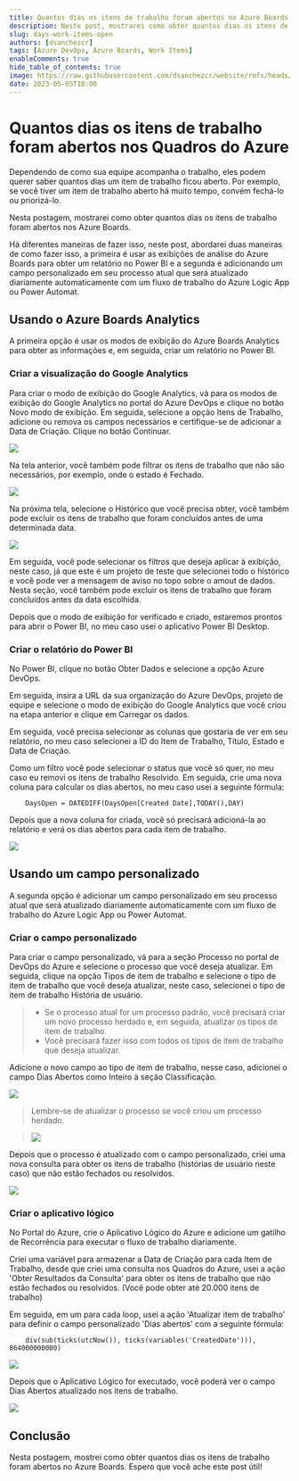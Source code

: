 ```yaml
---
title: Quantos dias os itens de trabalho foram abertos no Azure Boards
description: Neste post, mostrarei como obter quantos dias os itens de trabalho foram abertos nos Quadros do Azure.
slug: days-work-items-open
authors: [dsanchezcr]
tags: [Azure DevOps, Azure Boards, Work Items]
enableComments: true
hide_table_of_contents: true
image: https://raw.githubusercontent.com/dsanchezcr/website/refs/heads/main/static/img/blog/2023-05-05-DaysOpenWorkItemsADO/daysworkitemopen.jpg
date: 2023-05-05T18:00
---
```

# Quantos dias os itens de trabalho foram abertos nos Quadros do Azure

Dependendo de como sua equipe acompanha o trabalho, eles podem querer saber quantos dias um item de trabalho ficou aberto. Por exemplo, se você tiver um item de trabalho aberto há muito tempo, convém fechá-lo ou priorizá-lo.

Nesta postagem, mostrarei como obter quantos dias os itens de trabalho foram abertos nos Azure Boards.

<!--truncate-->

Há diferentes maneiras de fazer isso, neste post, abordarei duas maneiras de como fazer isso, a primeira é usar as exibições de análise do Azure Boards para obter um relatório no Power BI e a segunda é adicionando um campo personalizado em seu processo atual que será atualizado diariamente automaticamente com um fluxo de trabalho do Azure Logic App ou Power Automat.

## Usando o Azure Boards Analytics

A primeira opção é usar os modos de exibição do Azure Boards Analytics para obter as informações e, em seguida, criar um relatório no Power BI.

### Criar a visualização do Google Analytics

Para criar o modo de exibição do Google Analytics, vá para os modos de exibição do Google Analytics no portal do Azure DevOps e clique no botão Novo modo de exibição. Em seguida, selecione a opção Itens de Trabalho, adicione ou remova os campos necessários e certifique-se de adicionar a Data de Criação. Clique no botão Continuar.

![](pathname:///img/blog/2023-05-05-DaysOpenWorkItemsADO/new-view.jpg)

Na tela anterior, você também pode filtrar os itens de trabalho que não são necessários, por exemplo, onde o estado é Fechado.

![](pathname:///img/blog/2023-05-05-DaysOpenWorkItemsADO/filter.jpg)

Na próxima tela, selecione o Histórico que você precisa obter, você também pode excluir os itens de trabalho que foram concluídos antes de uma determinada data.

![](pathname:///img/blog/2023-05-05-DaysOpenWorkItemsADO/history.jpg)

Em seguida, você pode selecionar os filtros que deseja aplicar à exibição, neste caso, já que este é um projeto de teste que selecionei todo o histórico e você pode ver a mensagem de aviso no topo sobre o amout de dados. Nesta seção, você também pode excluir os itens de trabalho que foram concluídos antes da data escolhida.

Depois que o modo de exibição for verificado e criado, estaremos prontos para abrir o Power BI, no meu caso usei o aplicativo Power BI Desktop.

### Criar o relatório do Power BI

No Power BI, clique no botão Obter Dados e selecione a opção Azure DevOps.

Em seguida, insira a URL da sua organização do Azure DevOps, projeto de equipe e selecione o modo de exibição do Google Analytics que você criou na etapa anterior e clique em Carregar os dados.

Em seguida, você precisa selecionar as colunas que gostaria de ver em seu relatório, no meu caso selecionei a ID do Item de Trabalho, Título, Estado e Data de Criação.

Como um filtro você pode selecionar o status que você só quer, no meu caso eu removi os itens de trabalho Resolvido. Em seguida, crie uma nova coluna para calcular os dias abertos, no meu caso usei a seguinte fórmula:

```
    DaysOpen = DATEDIFF(DaysOpen[Created Date],TODAY(),DAY)
```

Depois que a nova coluna for criada, você só precisará adicioná-la ao relatório e verá os dias abertos para cada item de trabalho.

![](pathname:///img/blog/2023-05-05-DaysOpenWorkItemsADO/powerbi.jpg)

## Usando um campo personalizado

A segunda opção é adicionar um campo personalizado em seu processo atual que será atualizado diariamente automaticamente com um fluxo de trabalho do Azure Logic App ou Power Automat.

### Criar o campo personalizado

Para criar o campo personalizado, vá para a seção Processo no portal de DevOps do Azure e selecione o processo que você deseja atualizar. Em seguida, clique na opção Tipos de item de trabalho e selecione o tipo de item de trabalho que você deseja atualizar, neste caso, selecionei o tipo de item de trabalho História de usuário.

> - Se o processo atual for um processo padrão, você precisará criar um novo processo herdado e, em seguida, atualizar os tipos de item de trabalho.
> - Você precisará fazer isso com todos os tipos de item de trabalho que deseja atualizar.

Adicione o novo campo ao tipo de item de trabalho, nesse caso, adicionei o campo Dias Abertos como Inteiro à seção Classificação.

![](pathname:///img/blog/2023-05-05-DaysOpenWorkItemsADO/user-story.jpg)

> Lembre-se de atualizar o processo se você criou um processo herdado.

> ![](pathname:///img/blog/2023-05-05-DaysOpenWorkItemsADO/change-process.jpg)

Depois que o processo é atualizado com o campo personalizado, criei uma nova consulta para obter os itens de trabalho (histórias de usuário neste caso) que não estão fechados ou resolvidos.

![](pathname:///img/blog/2023-05-05-DaysOpenWorkItemsADO/query-user-stories.jpg)

### Criar o aplicativo lógico

No Portal do Azure, crie o Aplicativo Lógico do Azure e adicione um gatilho de Recorrência para executar o fluxo de trabalho diariamente.

Criei uma variável para armazenar a Data de Criação para cada Item de Trabalho, desde que criei uma consulta nos Quadros do Azure, usei a ação 'Obter Resultados da Consulta' para obter os itens de trabalho que não estão fechados ou resolvidos. (Você pode obter até 20.000 itens de trabalho)

Em seguida, em um para cada loop, usei a ação 'Atualizar item de trabalho' para definir o campo personalizado 'Dias abertos' com a seguinte fórmula:

```
    div(sub(ticks(utcNow()), ticks(variables('CreatedDate'))), 864000000000)
```

![](pathname:///img/blog/2023-05-05-DaysOpenWorkItemsADO/logic-app.jpg)

Depois que o Aplicativo Lógico for executado, você poderá ver o campo Dias Abertos atualizado nos itens de trabalho.

![](pathname:///img/blog/2023-05-05-DaysOpenWorkItemsADO/query-results.jpg)

## Conclusão

Nesta postagem, mostrei como obter quantos dias os itens de trabalho foram abertos no Azure Boards. Espero que você ache este post útil!